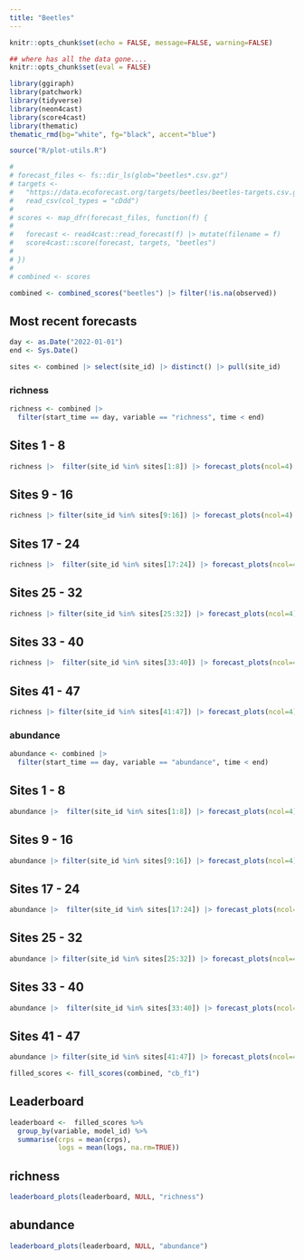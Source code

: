 ```yaml
---
title: "Beetles"
---
```


```r
knitr::opts_chunk$set(echo = FALSE, message=FALSE, warning=FALSE)

## where has all the data gone....
knitr::opts_chunk$set(eval = FALSE)
```

```r
library(ggiraph)
library(patchwork)
library(tidyverse)
library(neon4cast)
library(score4cast)
library(thematic)
thematic_rmd(bg="white", fg="black", accent="blue")

source("R/plot-utils.R")


```

```r
# 
# forecast_files <- fs::dir_ls(glob="beetles*.csv.gz")
# targets <-
#   "https://data.ecoforecast.org/targets/beetles/beetles-targets.csv.gz" %>%
#   read_csv(col_types = "cDdd")
# 
# scores <- map_dfr(forecast_files, function(f) {
# 
#   forecast <- read4cast::read_forecast(f) |> mutate(filename = f)
#   score4cast::score(forecast, targets, "beetles")
# 
# })
# 
# combined <- scores
```

```r
combined <- combined_scores("beetles") |> filter(!is.na(observed))

```

## Most recent forecasts

```r
day <- as.Date("2022-01-01")
end <- Sys.Date() 

sites <- combined |> select(site_id) |> distinct() |> pull(site_id)
```

### richness

::: panel-tabset
```r
richness <- combined |> 
  filter(start_time == day, variable == "richness", time < end)
```

## Sites 1 - 8

```r
richness |>  filter(site_id %in% sites[1:8]) |> forecast_plots(ncol=4)
```

## Sites 9 - 16

```r
richness |> filter(site_id %in% sites[9:16]) |> forecast_plots(ncol=4)
```

## Sites 17 - 24

```r
richness |>  filter(site_id %in% sites[17:24]) |> forecast_plots(ncol=4)
```

## Sites 25 - 32

```r
richness |> filter(site_id %in% sites[25:32]) |> forecast_plots(ncol=4)
```

## Sites 33 - 40

```r
richness |>  filter(site_id %in% sites[33:40]) |> forecast_plots(ncol=4)
```

## Sites 41 - 47

```r
richness |> filter(site_id %in% sites[41:47]) |> forecast_plots(ncol=4)
```
:::

### abundance

::: panel-tabset
```r
abundance <- combined |> 
  filter(start_time == day, variable == "abundance", time < end)
```

## Sites 1 - 8

```r
abundance |>  filter(site_id %in% sites[1:8]) |> forecast_plots(ncol=4)
```

## Sites 9 - 16

```r
abundance |> filter(site_id %in% sites[9:16]) |> forecast_plots(ncol=4)
```

## Sites 17 - 24

```r
abundance |>  filter(site_id %in% sites[17:24]) |> forecast_plots(ncol=4)
```

## Sites 25 - 32

```r
abundance |> filter(site_id %in% sites[25:32]) |> forecast_plots(ncol=4)
```

## Sites 33 - 40

```r
abundance |>  filter(site_id %in% sites[33:40]) |> forecast_plots(ncol=4)
```

## Sites 41 - 47

```r
abundance |> filter(site_id %in% sites[41:47]) |> forecast_plots(ncol=4)
```
:::

```r
filled_scores <- fill_scores(combined, "cb_f1")
```

## Leaderboard

```r

leaderboard <-  filled_scores %>% 
  group_by(variable, model_id) %>%
  summarise(crps = mean(crps),
            logs = mean(logs, na.rm=TRUE)) 
```

::: panel-tabset
## richness

```r
leaderboard_plots(leaderboard, NULL, "richness")

```

## abundance

```r
leaderboard_plots(leaderboard, NULL, "abundance")
```
:::

<!-- Consider adding site-by-site breakout on scores -->
